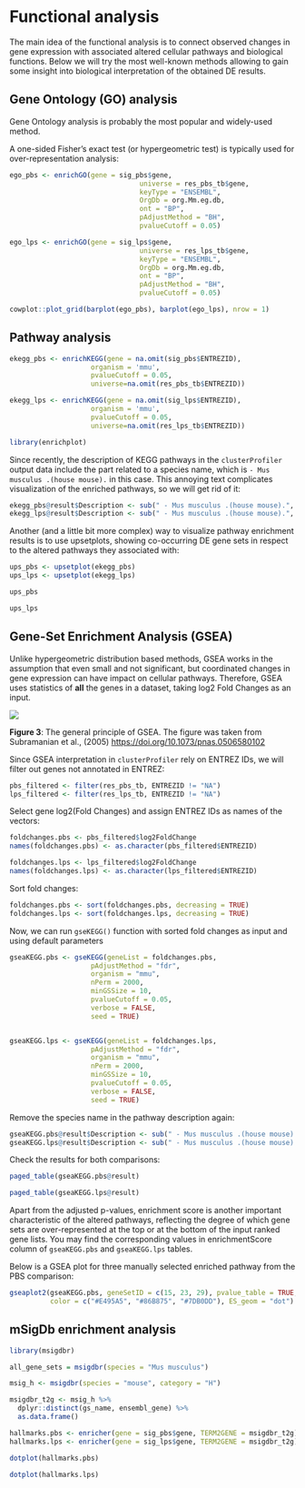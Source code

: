 # Functional analysis

The main idea of the functional analysis is to connect observed changes in gene expression with associated altered cellular pathways and biological functions. Below we will try the most well-known methods allowing to gain some insight into biological interpretation of the obtained DE results.

## Gene Ontology (GO) analysis

Gene Ontology analysis is probably the most popular and widely-used method.

A one-sided Fisher's exact test (or hypergeometric test) is typically used for over-representation analysis:

```r
ego_pbs <- enrichGO(gene = sig_pbs$gene,
                                universe = res_pbs_tb$gene, 
                                keyType = "ENSEMBL",
                                OrgDb = org.Mm.eg.db, 
                                ont = "BP",
                                pAdjustMethod = "BH", 
                                pvalueCutoff = 0.05)

ego_lps <- enrichGO(gene = sig_lps$gene,
                                universe = res_lps_tb$gene, 
                                keyType = "ENSEMBL",
                                OrgDb = org.Mm.eg.db, 
                                ont = "BP",
                                pAdjustMethod = "BH", 
                                pvalueCutoff = 0.05)
```

```r
cowplot::plot_grid(barplot(ego_pbs), barplot(ego_lps), nrow = 1)
```

## Pathway analysis

```r
ekegg_pbs <- enrichKEGG(gene = na.omit(sig_pbs$ENTREZID),
                    organism = 'mmu',
                    pvalueCutoff = 0.05,
                    universe=na.omit(res_pbs_tb$ENTREZID))

ekegg_lps <- enrichKEGG(gene = na.omit(sig_lps$ENTREZID),
                    organism = 'mmu',
                    pvalueCutoff = 0.05,
                    universe=na.omit(res_lps_tb$ENTREZID))
```

```r
library(enrichplot)
```

Since recently, the description of KEGG pathways in the `clusterProfiler` output data include the part related to a species name, which is `- Mus musculus .(house mouse).` in this case. This annoying text complicates visualization of the enriched pathways, so we will get rid of it:

```r
ekegg_pbs@result$Description <- sub(" - Mus musculus .(house mouse).", "", ekegg_pbs@result$Description)
ekegg_lps@result$Description <- sub(" - Mus musculus .(house mouse).", "", ekegg_lps@result$Description)
```

Another (and a little bit more complex) way to visualize pathway enrichment results is to use upsetplots, showing co-occurring DE gene sets in respect to the altered pathways they associated with:

```r
ups_pbs <- upsetplot(ekegg_pbs)
ups_lps <- upsetplot(ekegg_lps)
```

```r
ups_pbs
```

```r
ups_lps
```

## Gene-Set Enrichment Analysis (GSEA)

Unlike hypergeometric distribution based methods, GSEA works in the assumption that even small and not significant, but coordinated changes in gene expression can have impact on cellular pathways. Therefore, GSEA uses statistics of **all** the genes in a dataset, taking log2 Fold Changes as an input.


<img src="docs/images/gsea_enrichment_plot.jpg"/> 

**Figure 3**: The general principle of GSEA. The figure was taken from Subramanian et al., (2005) <https://doi.org/10.1073/pnas.0506580102>

Since GSEA interpretation in `clusterProfiler` rely on ENTREZ IDs, we will filter out genes not annotated in ENTREZ:

```r
pbs_filtered <- filter(res_pbs_tb, ENTREZID != "NA")
lps_filtered <- filter(res_lps_tb, ENTREZID != "NA")
```

Select gene log2(Fold Changes) and assign ENTREZ IDs as names of the vectors:

```r
foldchanges.pbs <- pbs_filtered$log2FoldChange
names(foldchanges.pbs) <- as.character(pbs_filtered$ENTREZID)

foldchanges.lps <- lps_filtered$log2FoldChange
names(foldchanges.lps) <- as.character(lps_filtered$ENTREZID)
```

Sort fold changes:

```r
foldchanges.pbs <- sort(foldchanges.pbs, decreasing = TRUE)
foldchanges.lps <- sort(foldchanges.lps, decreasing = TRUE)
```

Now, we can run `gseKEGG()` function with sorted fold changes as input and using default parameters

```r
gseaKEGG.pbs <- gseKEGG(geneList = foldchanges.pbs,              
                    pAdjustMethod = "fdr",
                    organism = "mmu", 
                    nPerm = 2000, 
                    minGSSize = 10, 
                    pvalueCutoff = 0.05, 
                    verbose = FALSE, 
                    seed = TRUE)


gseaKEGG.lps <- gseKEGG(geneList = foldchanges.lps,              
                    pAdjustMethod = "fdr",
                    organism = "mmu", 
                    nPerm = 2000, 
                    minGSSize = 10, 
                    pvalueCutoff = 0.05, 
                    verbose = FALSE, 
                    seed = TRUE)
```

Remove the species name in the pathway description again:

```r
gseaKEGG.pbs@result$Description <- sub(" - Mus musculus .(house mouse).", "", gseaKEGG.pbs@result$Description)
gseaKEGG.lps@result$Description <- sub(" - Mus musculus .(house mouse).", "", gseaKEGG.lps@result$Description)
```

Check the results for both comparisons:

```r
paged_table(gseaKEGG.pbs@result)
```

```r
paged_table(gseaKEGG.lps@result)
```

Apart from the adjusted p-values, enrichment score is another important characteristic of the altered pathways, reflecting the degree of which gene sets are over-represented at the top or at the bottom of the input ranked gene lists. You may find the corresponding values in enrichmentScore column of `gseaKEGG.pbs` and `gseaKEGG.lps` tables.

Below is a GSEA plot for three manually selected enriched pathway from the PBS comparison:

```r
gseaplot2(gseaKEGG.pbs, geneSetID = c(15, 23, 29), pvalue_table = TRUE,
          color = c("#E495A5", "#86B875", "#7DB0DD"), ES_geom = "dot")
```

## mSigDb enrichment analysis

```r
library(msigdbr)
```

```r
all_gene_sets = msigdbr(species = "Mus musculus")
```

```r
msig_h <- msigdbr(species = "mouse", category = "H")
```

```r
msigdbr_t2g <- msig_h %>%
  dplyr::distinct(gs_name, ensembl_gene) %>%
  as.data.frame()
```

```r
hallmarks.pbs <- enricher(gene = sig_pbs$gene, TERM2GENE = msigdbr_t2g)
hallmarks.lps <- enricher(gene = sig_lps$gene, TERM2GENE = msigdbr_t2g)
```

```r
dotplot(hallmarks.pbs)
```

```r
dotplot(hallmarks.lps)
```
